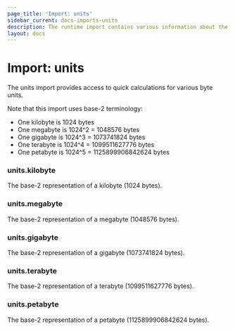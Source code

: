 ```yaml
---
page_title: 'Import: units'
sidebar_current: docs-imports-units
description: The runtime import contains various information about the Sentinel runtime.
layout: docs
---
```


# Import: units

The units import provides access to quick calculations for various byte
units.

Note that this import uses base-2 terminology:

- One kilobyte is 1024 bytes
- One megabyte is 1024^2 = 1048576 bytes
- One gigabyte is 1024^3 = 1073741824 bytes
- One terabyte is 1024^4 = 1099511627776 bytes
- One petabyte is 1024^5 = 1125899906842624 bytes

### units.kilobyte

The base-2 representation of a kilobyte (1024 bytes).

### units.megabyte

The base-2 representation of a megabyte (1048576 bytes).

### units.gigabyte

The base-2 representation of a gigabyte (1073741824 bytes).

### units.terabyte

The base-2 representation of a terabyte (1099511627776 bytes).

### units.petabyte

The base-2 representation of a petabyte (1125899906842624 bytes).
